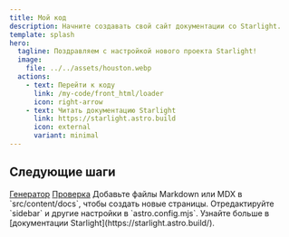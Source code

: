 ```yaml
---
title: Мой код
description: Начните создавать свой сайт документации со Starlight.
template: splash
hero:
  tagline: Поздравляем с настройкой нового проекта Starlight!
  image:
    file: ../../assets/houston.webp
  actions:
    - text: Перейти к коду
      link: /my-code/front_html/loader
      icon: right-arrow
    - text: Читать документацию Starlight
      link: https://starlight.astro.build
      icon: external
      variant: minimal
---
```



## Следующие шаги

<CardGrid stagger>
	<Card title="Генерация ссылок для проверки редиректов" icon="pencil">
		<a href='/my-code/create_adress_htaccess'>Генератор</a>
		<a href='https://coolakov.ru/tools/ping/' target="_blank">Проверка</a>
	</Card>
	<Card title="Добавить новое содержимое" icon="add-document">
		Добавьте файлы Markdown или MDX в `src/content/docs`, чтобы создать новые страницы.
	</Card>
	<Card title="Настроить ваш сайт" icon="setting">
		Отредактируйте `sidebar` и другие настройки в `astro.config.mjs`.
	</Card>
	<Card title="Читать документацию" icon="open-book">
		Узнайте больше в [документации Starlight](https://starlight.astro.build/).
	</Card>
</CardGrid>
